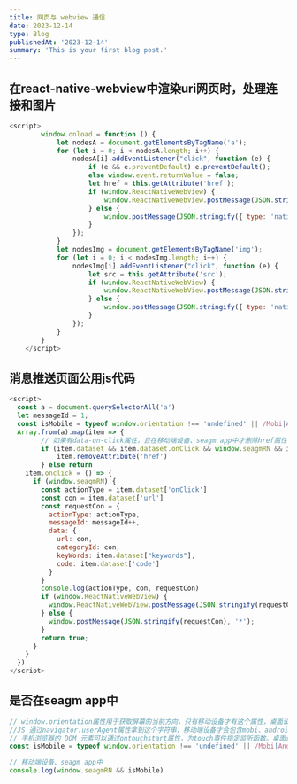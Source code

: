 ```yaml
---
title: 网页与 webview 通信
date: 2023-12-14
type: Blog
publishedAt: '2023-12-14'
summary: 'This is your first blog post.'
---
```


##  在react-native-webview中渲染uri网页时，处理连接和图片

```javascript
<script>
        window.onload = function () {
            let nodesA = document.getElementsByTagName('a');
            for (let i = 0; i < nodesA.length; i++) {
                nodesA[i].addEventListener("click", function (e) {
                    if (e && e.preventDefault) e.preventDefault();
                    else window.event.returnValue = false;
                    let href = this.getAttribute('href');
                    if (window.ReactNativeWebView) {
                        window.ReactNativeWebView.postMessage(JSON.stringify({ type: 'nativeEvent', method: 'linkClick', href, height: window.innerHeight }));
                    } else {
                        window.postMessage(JSON.stringify({ type: 'nativeEvent', method: 'linkClick', href, height: window.innerHeight }));
                    }
                });
            }
            let nodesImg = document.getElementsByTagName('img');
            for (let i = 0; i < nodesImg.length; i++) {
                nodesImg[i].addEventListener("click", function (e) {
                    let src = this.getAttribute('src');
                    if (window.ReactNativeWebView) {
                        window.ReactNativeWebView.postMessage(JSON.stringify({ type: 'nativeEvent', method: 'imgClick', src }));
                    } else {
                        window.postMessage(JSON.stringify({ type: 'nativeEvent', method: 'imgClick', src }));
                    }
                });
            }
        }
    </script>
```

## 消息推送页面公用js代码

```js
<script>
  const a = document.querySelectorAll('a')
  let messageId = 1;
  const isMobile = typeof window.orientation !== 'undefined' || /Mobi|Android|iPhone/i.test(navigator.userAgent) || !!('ontouchstart' in document.documentElement)
  Array.from(a).map(item => {
    	// 如果有data-on-click属性，且在移动端设备、seagm app中才删除href属性
		if (item.dataset && item.dataset.onClick && window.seagmRN && isMobile) {
			item.removeAttribute('href')
		} else return
    item.onclick = () => {
      if (window.seagmRN) {
        const actionType = item.dataset['onClick']
        const con = item.dataset['url']
        const requestCon = {
          actionType: actionType,
          messageId: messageId++,
          data: {
            url: con,
            categoryId: con,
            keyWords: item.dataset["keywords"],
            code: item.dataset['code']
          }
        }
        console.log(actionType, con, requestCon)
        if (window.ReactNativeWebView) {
          window.ReactNativeWebView.postMessage(JSON.stringify(requestCon));
        } else {
          window.postMessage(JSON.stringify(requestCon), '*');
        }
        return true;
      }
    }
  })
</script>
```

## 是否在seagm app中

```js
// window.orientation属性用于获取屏幕的当前方向，只有移动设备才有这个属性，桌面设备会返回undefined
//JS 通过navigator.userAgent属性拿到这个字符串，移动端设备才会包含mobi、android、iphone等关键字;
// 手机浏览器的 DOM 元素可以通过ontouchstart属性，为touch事件指定监听函数。桌面设备没有这个属性
const isMobile = typeof window.orientation !== 'undefined' || /Mobi|Android|iPhone/i.test(navigator.userAgent) || !!('ontouchstart' in document.documentElement)

// 移动端设备、seagm app中
console.log(window.seagmRN && isMobile)
```
